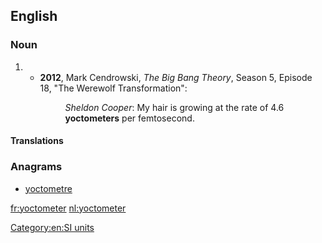==English==

===Noun===
{{en-noun}}

# {{alternative spelling of|yoctometre|from=US|lang=en}}
#* '''2012''', Mark Cendrowski, ''The Big Bang Theory'', Season 5, Episode 18, "The Werewolf Transformation":
#*: ''Sheldon Cooper'': My hair is growing at the rate of 4.6 '''yoctometers''' per femtosecond.

====Translations====
{{trans-see|yoctometre}}

===Anagrams===
* [[yoctometre#English|yoctometre]]

[[Category:en:SI units]]

[[fr:yoctometer]]
[[nl:yoctometer]]